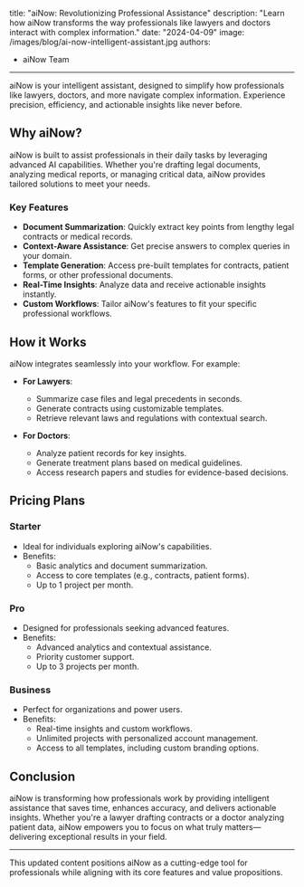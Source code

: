 title: "aiNow: Revolutionizing Professional Assistance"
description: "Learn how aiNow transforms the way professionals like lawyers and doctors interact with complex information."
date: "2024-04-09"
image: /images/blog/ai-now-intelligent-assistant.jpg
authors:
  - aiNow Team
---

<Callout>
aiNow is your intelligent assistant, designed to simplify how professionals like lawyers, doctors, and more navigate complex information. Experience precision, efficiency, and actionable insights like never before.
</Callout>

## Why aiNow?

aiNow is built to assist professionals in their daily tasks by leveraging advanced AI capabilities. Whether you're drafting legal documents, analyzing medical reports, or managing critical data, aiNow provides tailored solutions to meet your needs.

### Key Features

- **Document Summarization**: Quickly extract key points from lengthy legal contracts or medical records.
- **Context-Aware Assistance**: Get precise answers to complex queries in your domain.
- **Template Generation**: Access pre-built templates for contracts, patient forms, or other professional documents.
- **Real-Time Insights**: Analyze data and receive actionable insights instantly.
- **Custom Workflows**: Tailor aiNow's features to fit your specific professional workflows.

## How it Works

aiNow integrates seamlessly into your workflow. For example:

- **For Lawyers**:
  - Summarize case files and legal precedents in seconds.
  - Generate contracts using customizable templates.
  - Retrieve relevant laws and regulations with contextual search.

- **For Doctors**:
  - Analyze patient records for key insights.
  - Generate treatment plans based on medical guidelines.
  - Access research papers and studies for evidence-based decisions.

## Pricing Plans

### Starter
- Ideal for individuals exploring aiNow's capabilities.
- Benefits:
  - Basic analytics and document summarization.
  - Access to core templates (e.g., contracts, patient forms).
  - Up to 1 project per month.

### Pro
- Designed for professionals seeking advanced features.
- Benefits:
  - Advanced analytics and contextual assistance.
  - Priority customer support.
  - Up to 3 projects per month.

### Business
- Perfect for organizations and power users.
- Benefits:
  - Real-time insights and custom workflows.
  - Unlimited projects with personalized account management.
  - Access to all templates, including custom branding options.

## Conclusion

aiNow is transforming how professionals work by providing intelligent assistance that saves time, enhances accuracy, and delivers actionable insights. Whether you're a lawyer drafting contracts or a doctor analyzing patient data, aiNow empowers you to focus on what truly matters—delivering exceptional results in your field.

---

This updated content positions aiNow as a cutting-edge tool for professionals while aligning with its core features and value propositions.
